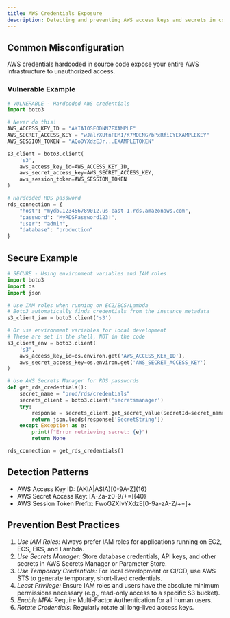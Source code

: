```yaml
---
title: AWS Credentials Exposure
description: Detecting and preventing AWS access keys and secrets in code
---
```


## Common Misconfiguration

AWS credentials hardcoded in source code expose your entire AWS infrastructure to unauthorized access.

### Vulnerable Example

```python
# VULNERABLE - Hardcoded AWS credentials
import boto3

# Never do this!
AWS_ACCESS_KEY_ID = "AKIAIOSFODNN7EXAMPLE"
AWS_SECRET_ACCESS_KEY = "wJalrXUtnFEMI/K7MDENG/bPxRfiCYEXAMPLEKEY"
AWS_SESSION_TOKEN = "AQoDYXdzEJr...EXAMPLETOKEN"

s3_client = boto3.client(
    's3',
    aws_access_key_id=AWS_ACCESS_KEY_ID,
    aws_secret_access_key=AWS_SECRET_ACCESS_KEY,
    aws_session_token=AWS_SESSION_TOKEN
)

# Hardcoded RDS password
rds_connection = {
    "host": "mydb.123456789012.us-east-1.rds.amazonaws.com",
    "password": "MyRDSPassword123!",
    "user": "admin",
    "database": "production"
}
```

## Secure Example

```python
# SECURE - Using environment variables and IAM roles
import boto3
import os
import json

# Use IAM roles when running on EC2/ECS/Lambda
# Boto3 automatically finds credentials from the instance metadata
s3_client_iam = boto3.client('s3')

# Or use environment variables for local development
# These are set in the shell, NOT in the code
s3_client_env = boto3.client(
    's3',
    aws_access_key_id=os.environ.get('AWS_ACCESS_KEY_ID'),
    aws_secret_access_key=os.environ.get('AWS_SECRET_ACCESS_KEY')
)

# Use AWS Secrets Manager for RDS passwords
def get_rds_credentials():
    secret_name = "prod/rds/credentials"
    secrets_client = boto3.client('secretsmanager')
    try:
        response = secrets_client.get_secret_value(SecretId=secret_name)
        return json.loads(response['SecretString'])
    except Exception as e:
        print(f"Error retrieving secret: {e}")
        return None

rds_connection = get_rds_credentials()
```

## Detection Patterns

  * AWS Access Key ID: (AKIA|ASIA)[0-9A-Z]{16}
  * AWS Secret Access Key: [A-Za-z0-9/+=]{40}
  * AWS Session Token Prefix: FwoGZXIvYXdzE[0-9a-zA-Z/+=]+

## Prevention Best Practices

  1. *Use IAM Roles:* Always prefer IAM roles for applications running on EC2, ECS, EKS, and Lambda.
  2. *Use Secrets Manager:* Store database credentials, API keys, and other secrets in AWS Secrets Manager or Parameter Store.
  3. *Use Temporary Credentials:* For local development or CI/CD, use AWS STS to generate temporary, short-lived credentials.
  4. *Least Privilege:* Ensure IAM roles and users have the absolute minimum permissions necessary (e.g., read-only access to a specific S3 bucket).
  5. *Enable MFA:* Require Multi-Factor Authentication for all human users.
  6. *Rotate Credentials:* Regularly rotate all long-lived access keys.

  